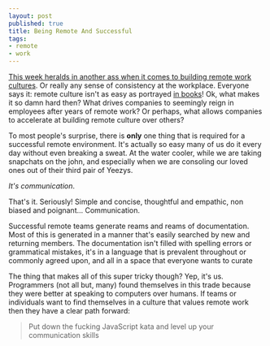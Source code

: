 ```yaml
---
layout: post
published: true
title: Being Remote And Successful
tags: 
- remote
- work
---
```


[This week heralds in another ass when it comes to building remote work cultures][1]. 
Or really any sense of consistency at the workplace. 
Everyone says it: remote culture isn't as easy as portrayed [in books][2]! 
Ok, what makes it so damn hard then? 
What drives companies to seemingly reign in employees after years of remote work? 
Or perhaps, what allows companies to accelerate at building remote culture over others? 

To most people's surprise, 
there is __only__ one thing that is required for a successful remote environment. 
It's actually so easy many of us do it every day without even breaking a sweat.
At the water cooler, 
while we are taking snapchats on the john, 
and especially when we are consoling our loved ones out of their third pair of Yeezys. 

_It's communication_.

That's it. Seriously! 
Simple and concise, 
thoughtful and empathic, 
non biased and poignant... 
Communication.

Successful remote teams generate reams and reams of documentation. 
Most of this is generated in a manner that's easily searched by new 
and returning members. 
The documentation isn't filled with spelling errors or grammatical mistakes, 
it's in a language that is prevalent throughout or commonly agreed upon, and 
all in a space that everyone wants to curate

The thing that makes all of this super tricky though? 
Yep, it's us. 
Programmers (not all but, many) found themselves in this trade because they were better at speaking to computers over humans. 
If teams or individuals want to find themselves in a culture that values remote work then they have a clear path forward: 

> Put down the fucking JavaScript kata and level up your communication skills

[1]: https://www.theregister.co.uk/2017/05/08/ibm_teleworking_is_great_for_everyone_but_us/
[2]: https://37signals.com/remote
